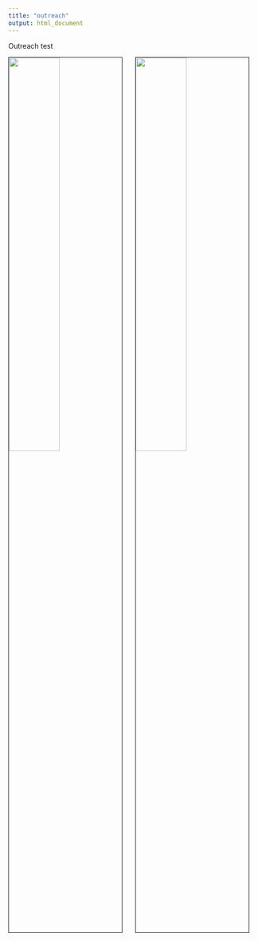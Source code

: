 ```yaml
---
title: "outreach"
output: html_document
---
```


Outreach test

<link rel="stylesheet" href="styles.css" type="text/css">

<img src="images/outreach1.jpg" style="width:45%; border:1px solid; margin-right: 20px" align="left">

<img src="images/outreach2.jpg" style="width:45%; border:1px solid; margin-right: 20px" align="right">